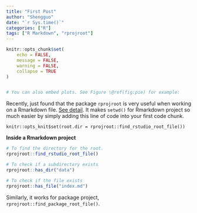 ```yaml
---
title: "First Post"
author: "Shengguo"
date: "`r Sys.time()`"
categories: ["R"]
tags: ["R Markdown", "rprojroot"]
---
```


```r
knitr::opts_chunk$set(
	echo = FALSE,
	message = FALSE,
	warning = FALSE,
	collapse = TRUE
)


# You can also embed plots. See Figure \@ref(fig:pie) for example:
```

Recently, just found that the package `rprojroot` is very useful when working on a Rmarkdown file. [See detail](https://rprojroot.r-lib.org/index.html). It makes `setwd()` for Rmarkdown project so much easier by simply adding this line of code into your first code chunk. 

`knitr::opts_knit$set(root.dir = rprojroot::find_rstudio_root_file())`

__Inside a Rmarkdown project__

```r
# To find the directory for the root.
rprojroot::find_rstudio_root_file()  

# To check if a subdirectory exists
rprojroot::has_dir("data")

# To check if the file exists
rprojroot::has_file("index.md")
```

Similarly, it works for package project, `rprojroot::find_package_root_file()`.